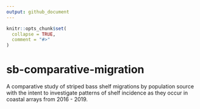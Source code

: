 ```yaml
---
output: github_document
---
```


<!-- README.md is generated from README.Rmd. Please edit that file -->

```r
knitr::opts_chunk$set(
  collapse = TRUE,
  comment = "#>"
)
```

# sb-comparative-migration

<!-- badges: start -->
<!-- badges: end -->

A comparative study of striped bass shelf migrations by population source with the intent to investigate patterns of shelf incidence as they occur in coastal arrays from 2016 - 2019.
